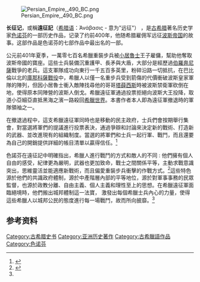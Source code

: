 {{expand|time=2010-11-11T07:05:30+00:00}}
[[File:Persian_Empire,_490_BC.png|thumb]]

'''长征记'''，或稱'''遠征記'''（[[希腊语|希腊语]]：Ἀνάβασις - 意为"远征"） ，是[[古希腊|古希腊]]著名历史学家[[色诺芬|色诺芬]]的一部历史作品，记录了约前400年，他随希腊雇佣军远征[[波斯帝国|波斯帝国]]的故事。这部作品是色诺芬的七部作品中最出名的一部。

公元前401年夏季，一萬零七百名希臘重裝步兵被[[小居鲁士|小居魯士]]王子雇傭，幫助他奪取波斯帝國的寶座。這些士兵裝備沉重護甲、長矛與大盾，大部分是經歷過[[伯罗奔尼撒战争|伯羅奔尼薩]]戰爭的老兵。這支軍隊成功向東行一千五百多英里，粉碎沿路一切抵抗，在巴比倫以北的[[庫那科薩戰役|庫那科薩戰役]]中，希臘人以僅一名重步兵受到箭傷的代價衝破波斯皇家軍隊的陣列，但因小居魯士衝入敵陣找尋他的哥哥[[阿尔塔薛西斯二世|塔薛西斯]]時被波斯禁衛軍砍倒在地，使得原本同陣營的波斯人倒戈。希臘遠征軍通過投票拒絕向波斯大王投降，取道小亞細亞直抵黑海之濱一路殺回[[古希腊|希臘世界]]。本書作者本人即為遠征軍撤退時的軍隊領袖之一。

在撤退過程中，這支希臘遠征軍同時也是移動的民主政府，士兵們會按期舉行集會，對當選將軍們的提議進行投票表決，通過爭辯和討論來決定新的戰術、打造新的武器、並改進現有的組織制度。當選的將軍們和士兵一起行軍、戰鬥，而且還要為自己的開銷提供詳細的帳目清單以贏得信任。<ref name=":0">{{Cite book|url=https://www.worldcat.org/oclc/971576858|last=Davis)|first=Hanxun (Hanson, Victor|last2=Davis)|first2=韓遜 (Hanson, Victor|last3=zhu.|first3=Hanson, Victor Davis|last4=譯.|first4=傅"E7BF80"|last5=譯.|first5=吳昕欣|last6=著.|first6=Hanson, Victor Davis|date=2016[minguo 105]|publisher=Guang chang chu ban|isbn=9789869281188|location=Xin bei shi|chapter=Sha lu yu wen hua : xi fang qiang quan jue qi de guan jian zhan yi|oclc=971576858|title=|access-date=2018-03-23|archive-date=2019-07-10|archive-url=https://web.archive.org/web/20190710201550/https://www.worldcat.org/title/sha-lu-yu-wen-hua-xi-fang-qiang-quan-jue-qi-de-guan-jian-zhan-yi/oclc/971576858|dead-url=no}}</ref>

色諾芬在遠征記中明確指出，希臘人進行戰鬥的方式和敵人的不同 : 他們擁有個人自由的感受，紀律更為嚴明，武器也更加致命，戰士之間關係平等，主動求戰意識突出，思維靈活並能適應新戰術，而且偏愛重裝步兵衝擊的作戰方式。<ref>{{Cite book|url=https://www.worldcat.org/oclc/982593909|last=L.|first=BROWNSON, CARLETON|date=2015|publisher=FORGOTTEN BOOKS|isbn=9781330826973|location=[S.l.]|chapter=XENOPHON ANABASIS : with an english translation by carleton l brownson (classic reprint).|oclc=982593909|title=|access-date=2018-03-23|archive-date=2019-07-10|archive-url=https://web.archive.org/web/20190710201551/https://www.worldcat.org/title/xenophon-anabasis-with-an-english-translation-by-carleton-l-brownson-classic-reprint/oclc/982593909|dead-url=no}}</ref>這些特色源於他們的共識政府體制，源於中產階層內部的平等地位，源於對軍事事務的民眾監督，也源於政教分離、自由主義、個人主義和理性至上的思想。在希臘遠征軍面臨絕境時，他們搬出城邦體制這一法寶，
激發出每個希臘士兵內心的力量，使得這些希臘人以城邦公民的態度進行每一場戰鬥，故而所向披靡。<ref name=":0" />

==参考资料==
{{reflist}}

{{Authority control}}
[[Category:古希腊史书|Category:古希腊史书]]
[[Category:亚洲历史著作|Category:亚洲历史著作]]
[[Category:古希臘語作品|Category:古希臘語作品]]
[[Category:色诺芬|Category:色诺芬]]